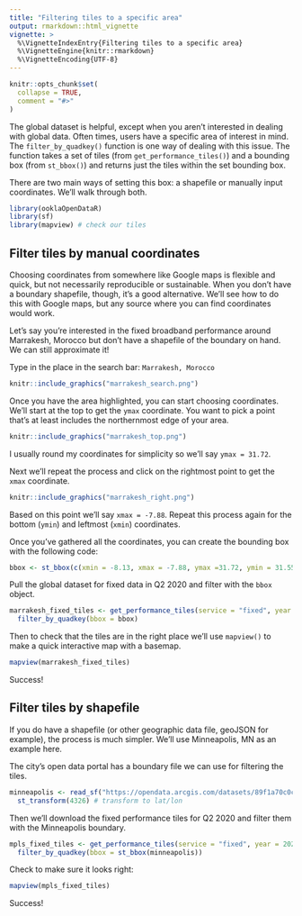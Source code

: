 ```yaml
---
title: "Filtering tiles to a specific area"
output: rmarkdown::html_vignette
vignette: >
  %\VignetteIndexEntry{Filtering tiles to a specific area}
  %\VignetteEngine{knitr::rmarkdown}
  %\VignetteEncoding{UTF-8}
---
```


```r
knitr::opts_chunk$set(
  collapse = TRUE,
  comment = "#>"
)
```


The global dataset is helpful, except when you aren't interested in dealing with global data. Often times, users have a specific area of interest in mind. The `filter_by_quadkey()` function is one way of dealing with this issue. The function takes a set of tiles (from `get_performance_tiles()`) and a bounding box (from `st_bbox()`) and returns just the tiles within the set bounding box.   

There are two main ways of setting this box: a shapefile or manually input coordinates. We'll walk through both. 

```r
library(ooklaOpenDataR)
library(sf)
library(mapview) # check our tiles
```

## Filter tiles by manual coordinates

Choosing coordinates from somewhere like Google maps is flexible and quick, but not necessarily reproducible or sustainable. When you don't have a boundary shapefile, though, it's a good alternative. We'll see how to do this with Google maps, but any source where you can find coordinates would work.

Let's say you're interested in the fixed broadband performance around Marrakesh, Morocco but don't have a shapefile of the boundary on hand. We can still approximate it!

Type in the place in the search bar: `Marrakesh, Morocco`

```r
knitr::include_graphics("marrakesh_search.png")
```

Once you have the area highlighted, you can start choosing coordinates. We'll start at the top to get the `ymax` coordinate. You want to pick a point that's at least includes the northernmost edge of your area.

```r
knitr::include_graphics("marrakesh_top.png")
```

I usually round my coordinates for simplicity so we'll say `ymax = 31.72`.

Next we'll repeat the process and click on the rightmost point to get the `xmax` coordinate.

```r
knitr::include_graphics("marrakesh_right.png")
```

Based on this point we'll say `xmax = -7.88`. Repeat this process again for the bottom (`ymin`) and leftmost (`xmin`) coordinates. 

Once you've gathered all the coordinates, you can create the bounding box with the following code:

```r
bbox <- st_bbox(c(xmin = -8.13, xmax = -7.88, ymax =31.72, ymin = 31.55), crs = st_crs(4326)) # 4326 means that the coordinates are latitude and longitude
```

Pull the global dataset for fixed data in Q2 2020 and filter with the `bbox` object.

```r
marrakesh_fixed_tiles <- get_performance_tiles(service = "fixed", year = 2020, quarter = 2, sf = TRUE) %>%
  filter_by_quadkey(bbox = bbox)
```

Then to check that the tiles are in the right place we'll use `mapview()` to make a quick interactive map with a basemap.

```r
mapview(marrakesh_fixed_tiles)
```

Success!

## Filter tiles by shapefile

If you do have a shapefile (or other geographic data file, geoJSON for example), the process is much simpler. We'll use Minneapolis, MN as an example here.

The city's open data portal has a boundary file we can use for filtering the tiles. 

```r
minneapolis <- read_sf("https://opendata.arcgis.com/datasets/89f1a70c0cf24d7692e2d02fdf8f4e47_0.geojson") %>%
  st_transform(4326) # transform to lat/lon
```

Then we'll download the fixed performance tiles for Q2 2020 and filter them with the Minneapolis boundary. 

```r
mpls_fixed_tiles <- get_performance_tiles(service = "fixed", year = 2020, quarter = 2, sf = TRUE) %>%
  filter_by_quadkey(bbox = st_bbox(minneapolis))
```

Check to make sure it looks right:

```r
mapview(mpls_fixed_tiles)
```

Success!
